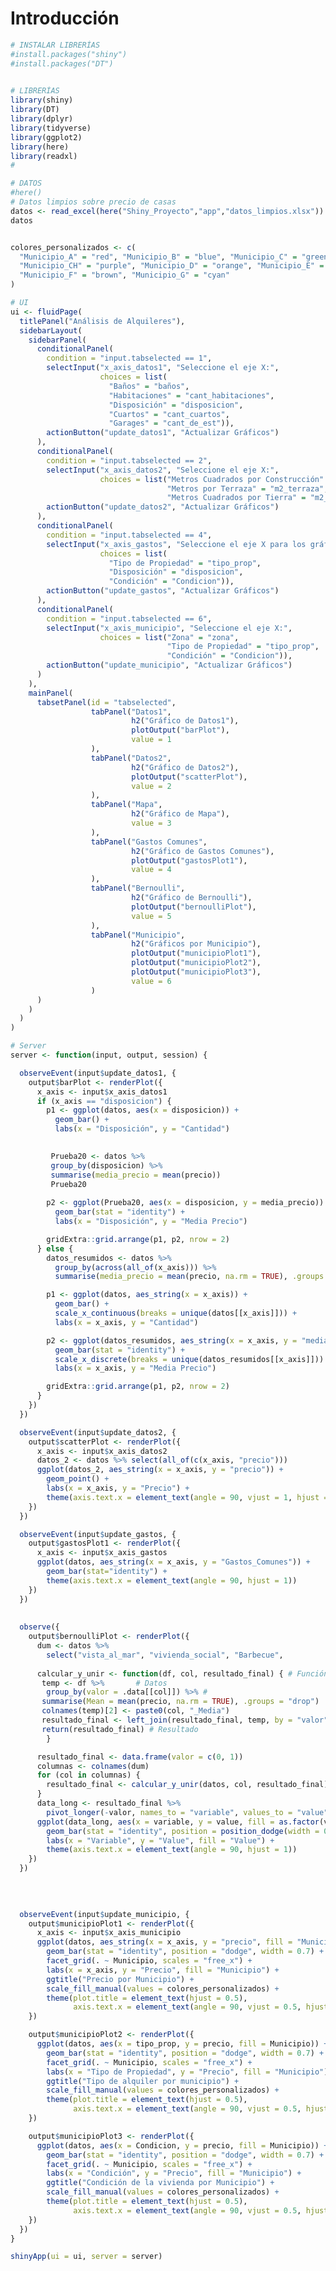 
# Introducción

```r
# INSTALAR LIBRERÍAS
#install.packages("shiny")
#install.packages("DT")
 


```


```r
# LIBRERÍAS
library(shiny)
library(DT)
library(dplyr)
library(tidyverse)
library(ggplot2)
library(here)
library(readxl)
#

```


```r
# DATOS
#here()
# Datos limpios sobre precio de casas
datos <- read_excel(here("Shiny_Proyecto","app","datos_limpios.xlsx"))
datos



```







```r




colores_personalizados <- c(
  "Municipio_A" = "red", "Municipio_B" = "blue", "Municipio_C" = "green",
  "Municipio_CH" = "purple", "Municipio_D" = "orange", "Municipio_E" = "pink",
  "Municipio_F" = "brown", "Municipio_G" = "cyan"
)

# UI
ui <- fluidPage(
  titlePanel("Análisis de Alquileres"),
  sidebarLayout(
    sidebarPanel(
      conditionalPanel(
        condition = "input.tabselected == 1",
        selectInput("x_axis_datos1", "Seleccione el eje X:",
                    choices = list(
                      "Baños" = "baños",
                      "Habitaciones" = "cant_habitaciones",
                      "Disposición" = "disposicion",
                      "Cuartos" = "cant_cuartos",
                      "Garages" = "cant_de_est")),
        actionButton("update_datos1", "Actualizar Gráficos")
      ),
      conditionalPanel(
        condition = "input.tabselected == 2",
        selectInput("x_axis_datos2", "Seleccione el eje X:",
                    choices = list("Metros Cuadrados por Construcción" = "m2_const",
                                   "Metros por Terraza" = "m2_terraza",
                                   "Metros Cuadrados por Tierra" = "m2_totales")),
        actionButton("update_datos2", "Actualizar Gráficos")
      ),
      conditionalPanel(
        condition = "input.tabselected == 4",
        selectInput("x_axis_gastos", "Seleccione el eje X para los gráficos de Gastos Comunes:",
                    choices = list(
                      "Tipo de Propiedad" = "tipo_prop",
                      "Disposición" = "disposicion",
                      "Condición" = "Condicion")),
        actionButton("update_gastos", "Actualizar Gráficos")
      ),
      conditionalPanel(
        condition = "input.tabselected == 6",
        selectInput("x_axis_municipio", "Seleccione el eje X:",
                    choices = list("Zona" = "zona",
                                   "Tipo de Propiedad" = "tipo_prop",
                                   "Condición" = "Condicion")),
        actionButton("update_municipio", "Actualizar Gráficos")
      )
    ),
    mainPanel(
      tabsetPanel(id = "tabselected",
                  tabPanel("Datos1",
                           h2("Gráfico de Datos1"),
                           plotOutput("barPlot"),
                           value = 1
                  ),
                  tabPanel("Datos2",
                           h2("Gráfico de Datos2"),
                           plotOutput("scatterPlot"),
                           value = 2
                  ),
                  tabPanel("Mapa",
                           h2("Gráfico de Mapa"),
                           value = 3
                  ),
                  tabPanel("Gastos Comunes",
                           h2("Gráfico de Gastos Comunes"),
                           plotOutput("gastosPlot1"),
                           value = 4
                  ),
                  tabPanel("Bernoulli",
                           h2("Gráfico de Bernoulli"),
                           plotOutput("bernoulliPlot"),
                           value = 5
                  ),
                  tabPanel("Municipio",
                           h2("Gráficos por Municipio"),
                           plotOutput("municipioPlot1"),
                           plotOutput("municipioPlot2"),
                           plotOutput("municipioPlot3"),
                           value = 6
                  )
      )
    )
  )
)

# Server
server <- function(input, output, session) {

  observeEvent(input$update_datos1, {
    output$barPlot <- renderPlot({
      x_axis <- input$x_axis_datos1
      if (x_axis == "disposicion") {
        p1 <- ggplot(datos, aes(x = disposicion)) +
          geom_bar() +
          labs(x = "Disposición", y = "Cantidad")

        
         Prueba20 <- datos %>%     
         group_by(disposicion) %>% 
         summarise(media_precio = mean(precio)) 
         Prueba20
        
        p2 <- ggplot(Prueba20, aes(x = disposicion, y = media_precio)) +
          geom_bar(stat = "identity") +
          labs(x = "Disposición", y = "Media Precio")

        gridExtra::grid.arrange(p1, p2, nrow = 2)
      } else {
        datos_resumidos <- datos %>%
          group_by(across(all_of(x_axis))) %>%
          summarise(media_precio = mean(precio, na.rm = TRUE), .groups = 'drop')

        p1 <- ggplot(datos, aes_string(x = x_axis)) +
          geom_bar() +
          scale_x_continuous(breaks = unique(datos[[x_axis]])) +
          labs(x = x_axis, y = "Cantidad")

        p2 <- ggplot(datos_resumidos, aes_string(x = x_axis, y = "media_precio")) +
          geom_bar(stat = "identity") +
          scale_x_discrete(breaks = unique(datos_resumidos[[x_axis]])) +
          labs(x = x_axis, y = "Media Precio")

        gridExtra::grid.arrange(p1, p2, nrow = 2)
      }
    })
  })

  observeEvent(input$update_datos2, {
    output$scatterPlot <- renderPlot({
      x_axis <- input$x_axis_datos2
      datos_2 <- datos %>% select(all_of(c(x_axis, "precio")))
      ggplot(datos_2, aes_string(x = x_axis, y = "precio")) +
        geom_point() +
        labs(x = x_axis, y = "Precio") +
        theme(axis.text.x = element_text(angle = 90, vjust = 1, hjust = 1, size = 8))
    })
  })

  observeEvent(input$update_gastos, {
    output$gastosPlot1 <- renderPlot({
      x_axis <- input$x_axis_gastos
      ggplot(datos, aes_string(x = x_axis, y = "Gastos_Comunes")) +
        geom_bar(stat="identity") +
        theme(axis.text.x = element_text(angle = 90, hjust = 1))
    })
  })
  
  
  observe({
    output$bernoulliPlot <- renderPlot({
      dum <- datos %>%
        select("vista_al_mar", "vivienda_social", "Barbecue",                           "Living_Room", "Closet", "Patio", "Pool", "Garage",                     "Pet", "coneccion_cas", "Playroom", "Duplex",                           "calefaccion", "WiFi", "zona_barbacoa", "Gym", "balcon",                  "deposito", "Air_Conditioning", "jardin",                                "losa_radiante", "Solarium", "amueblado")
      
      calcular_y_unir <- function(df, col, resultado_final) { # Función
       temp <- df %>%       # Datos
        group_by(valor = .data[[col]]) %>% #
       summarise(Mean = mean(precio, na.rm = TRUE), .groups = "drop")
       colnames(temp)[2] <- paste0(col, "_Media") 
       resultado_final <- left_join(resultado_final, temp, by = "valor",        relationship = "many-to-one") 
       return(resultado_final) # Resultado
        }

      resultado_final <- data.frame(valor = c(0, 1))
      columnas <- colnames(dum)
      for (col in columnas) {
        resultado_final <- calcular_y_unir(datos, col, resultado_final)
      }
      data_long <- resultado_final %>%
        pivot_longer(-valor, names_to = "variable", values_to = "value")
      ggplot(data_long, aes(x = variable, y = value, fill = as.factor(valor))) + 
        geom_bar(stat = "identity", position = position_dodge(width = 0.5)) +  
        labs(x = "Variable", y = "Value", fill = "Value") + 
        theme(axis.text.x = element_text(angle = 90, hjust = 1))
    })
  })
  
  
  

  observeEvent(input$update_municipio, {
    output$municipioPlot1 <- renderPlot({
      x_axis <- input$x_axis_municipio
      ggplot(datos, aes_string(x = x_axis, y = "precio", fill = "Municipio")) +
        geom_bar(stat = "identity", position = "dodge", width = 0.7) +
        facet_grid(. ~ Municipio, scales = "free_x") +
        labs(x = x_axis, y = "Precio", fill = "Municipio") +
        ggtitle("Precio por Municipio") +
        scale_fill_manual(values = colores_personalizados) +
        theme(plot.title = element_text(hjust = 0.5),
              axis.text.x = element_text(angle = 90, vjust = 0.5, hjust = 1))
    })

    output$municipioPlot2 <- renderPlot({
      ggplot(datos, aes(x = tipo_prop, y = precio, fill = Municipio)) +
        geom_bar(stat = "identity", position = "dodge", width = 0.7) +
        facet_grid(. ~ Municipio, scales = "free_x") +
        labs(x = "Tipo de Propiedad", y = "Precio", fill = "Municipio") +
        ggtitle("Tipo de alquiler por municipio") +
        scale_fill_manual(values = colores_personalizados) +
        theme(plot.title = element_text(hjust = 0.5),
              axis.text.x = element_text(angle = 90, vjust = 0.5, hjust = 1))
    })

    output$municipioPlot3 <- renderPlot({
      ggplot(datos, aes(x = Condicion, y = precio, fill = Municipio)) +
        geom_bar(stat = "identity", position = "dodge", width = 0.7) +
        facet_grid(. ~ Municipio, scales = "free_x") +
        labs(x = "Condición", y = "Precio", fill = "Municipio") +
        ggtitle("Condición de la vivienda por Municipio") +
        scale_fill_manual(values = colores_personalizados) +
        theme(plot.title = element_text(hjust = 0.5),
              axis.text.x = element_text(angle = 90, vjust = 0.5, hjust = 1))
    })
  })
}

shinyApp(ui = ui, server = server)



``` 
